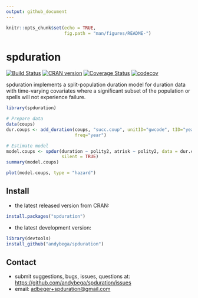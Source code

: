 ```yaml
---
output: github_document
---
```


```r
knitr::opts_chunk$set(echo = TRUE,
                      fig.path = "man/figures/README-")
```

# spduration

[![Build Status](https://travis-ci.org/andybega/spduration.svg?branch=master)](https://travis-ci.org/andybega/spduration)
[![CRAN version](http://www.r-pkg.org/badges/version/spduration)](https://cran.r-project.org/package=spduration)
[![Coverage Status](https://coveralls.io/repos/github/andybega/spduration/badge.svg?branch=master)](https://coveralls.io/github/andybega/spduration?branch=master)
[![codecov](https://codecov.io/gh/andybega/spduration/branch/master/graph/badge.svg)](https://codecov.io/gh/andybega/spduration)

spduration implements a split-population duration model for duration data with time-varying covariates where a significant subset of the population or spells will not experience failure. 

```r
library(spduration)

# Prepare data
data(coups)
dur.coups <- add_duration(coups, "succ.coup", unitID="gwcode", tID="year",
                          freq="year")

# Estimate model
model.coups <- spdur(duration ~ polity2, atrisk ~ polity2, data = dur.coups,
                     silent = TRUE)
summary(model.coups)
```

```r
plot(model.coups, type = "hazard")
```


## Install

* the latest released version from CRAN: 
```r
install.packages("spduration")
```

* the latest development version: 
```r
library(devtools)
install_github("andybega/spduration")
```

## Contact

- submit suggestions, bugs, issues, questions at: [https://github.com/andybega/spduration/issues](https://github.com/andybega/spduration/issues)
- email: [adbeger+spduration@gmail.com](mailto:adbeger+spduration@gmail.com)